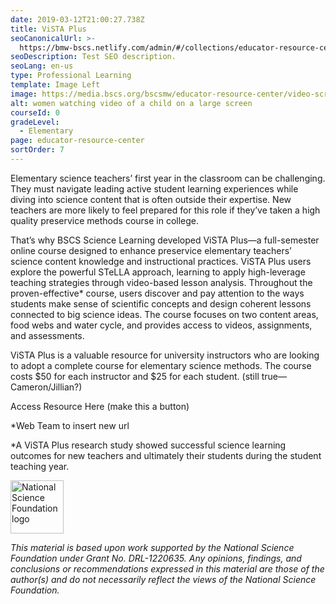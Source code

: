 ```yaml
---
date: 2019-03-12T21:00:27.738Z
title: ViSTA Plus
seoCanonicalUrl: >-
  https://bmw-bscs.netlify.com/admin/#/collections/educator-resource-center/vista-plus
seoDescription: Test SEO description.
seoLang: en-us
type: Professional Learning
template: Image Left
image: https://media.bscs.org/bscsmw/educator-resource-center/video-screen.jpg
alt: women watching video of a child on a large screen
courseId: 0
gradeLevel:
  - Elementary
page: educator-resource-center
sortOrder: 7
---
```

Elementary science teachers’ first year in the classroom can be challenging. They must navigate leading active student learning experiences while diving into science content that is often outside their expertise. New teachers are more likely to feel prepared for this role if they’ve taken a high quality preservice methods course in college.  

That’s why BSCS Science Learning developed ViSTA Plus—a full-semester online course designed to enhance preservice elementary teachers’ science content knowledge and instructional practices. ViSTA Plus users explore the powerful STeLLA approach, learning to apply high-leverage teaching strategies through video-based lesson analysis. Throughout the proven-effective* course, users discover and pay attention to the ways students make sense of scientific concepts and design coherent lessons connected to big science ideas. The course focuses on two content areas, food webs and water cycle, and provides access to videos, assignments, and assessments.  

ViSTA Plus is a valuable resource for university instructors who are looking to adopt a complete course for elementary science methods. The course costs $50 for each instructor and $25 for each student. (still true—Cameron/Jillian?)

Access Resource Here (make this a button) 

\*Web Team to insert new url

\*A ViSTA Plus research study showed successful science learning outcomes for new teachers and ultimately their students during the student teaching year.  

<div class="d-flex justify-content-center">
  <div class="p-2">
    <a href="https://www.nsf.gov" target="_blank" rel="noopener noreferrer">
      <img src="/assets/nsf_logo.svg" alt="National Science Foundation logo" style="height: 85px;" />
    </a>
  </div>

  <p class="p-2"><em>This material is based upon work supported by the National Science Foundation under Grant No. DRL-1220635. Any opinions, findings, and conclusions or recommendations expressed in this material are those of the author(s) and do not necessarily reflect the views of the National Science Foundation.</em></p>
</div>
